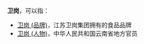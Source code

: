 '''卫岗'''，可以指：
*[[卫岗_(品牌)|卫岗 (品牌)]]，江苏卫岗集团拥有的食品品牌
*[[卫岗_(人物)|卫岗 (人物)]]，中华人民共和国云南省地方官员

{{Disambiguation|W|Cat=二字中國相關消歧義}}